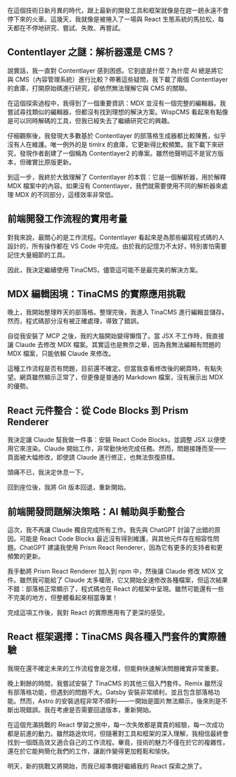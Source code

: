 在這個技術日新月異的時代，跟上最新的開發工具和框架就像是在趕一趟永遠不會停下來的火車。這幾天，我就像是被捲入了一場與 React 生態系統的馬拉松，每天都在不停地研究、嘗試、失敗、再嘗試。

## Contentlayer 之謎：解析器還是 CMS？

說實話，我一直對 Contentlayer 感到困惑。它到底是什麼？為什麼 AI 總是將它與 CMS（內容管理系統）進行比較？帶著這些疑問，我下載了兩個 Contentlayer 的倉庫，打開原始碼進行研究，卻依然無法理解它與 CMS 的關聯。

在這個探索過程中，我得到了一個重要資訊：MDX 並沒有一個完整的編輯器。我嘗試尋找類似的編輯器，但都沒有找到理想的解決方案。WispCMS 看起來有點像是可以同時解碼的工具，但我已經失去了繼續研究它的興趣。

仔細觀察後，我發現大多數基於 Contentlayer 的部落格生成器都比較陳舊，似乎沒有人在維護。唯一例外的是 timlrx 的倉庫，它更新得比較頻繁。我下載下來研究，發現作者創建了一個稱為 Contentlayer2 的專案。雖然他聲明這不是官方版本，但確實比原版更新。

到這一步，我終於大致理解了 Contentlayer 的本質：它是一個解析器，用於解釋 MDX 檔案中的內容。如果沒有 Contentlayer，我們就需要使用不同的解析器來處理 MDX 的不同部分，這樣效率非常低。

## 前端開發工作流程的實用考量

對我來說，最關心的是工作流程。Contentlayer 看起來是為那些編寫程式碼的人設計的，所有操作都在 VS Code 中完成。由於我的記憶力不太好，特別害怕需要記住大量細節的工具。

因此，我決定繼續使用 TinaCMS，儘管這可能不是最完美的解決方案。

## MDX 編輯困境：TinaCMS 的實際應用挑戰

晚上，我開始整理昨天的部落格。整理完後，我進入 TinaCMS 進行編輯並儲存。然而，程式碼部分沒有被正確處理，導致了錯誤。

自從我安裝了 MCP 之後，我的大腦開始變得懶惰了。當 JSX 不工作時，我直接讓 Claude 去修改 MDX 檔案。其實這也是無奈之舉，因為我無法編輯有問題的 MDX 檔案，只能依賴 Claude 來修改。

這種工作流程是否有問題，目前還不確定。但當我查看修改後的網頁時，有點失望。網頁雖然顯示正常了，但更像是普通的 Markdown 檔案，沒有展示出 MDX 的優勢。

## React 元件整合：從 Code Blocks 到 Prism Renderer

我決定讓 Claude 幫我做一件事：安裝 React Code Blocks，並調整 JSX 以便使用它來渲染。Claude 開始工作，非常勤快地完成任務。然而，問題接踵而至——頁面被大幅修改，即使請 Claude 進行修正，也無法恢復原樣。

頭痛不已，我決定休息一下。

回到座位後，我將 Git 版本回退，重新開始。

## 前端開發問題解決策略：AI 輔助與手動整合

這次，我不再讓 Claude 獨自完成所有工作。我先與 ChatGPT 討論了出錯的原因。可能是 React Code Blocks 最近沒有得到維護，與其他元件存在相容性問題。ChatGPT 建議我使用 Prism React Renderer，因為它有更多的支持者和更頻繁的更新。

我手動將 Prism React Renderer 加入到 npm 中，然後讓 Claude 修改 MDX 文件。雖然我可能給了 Claude 太多權限，它又開始全速修改各種檔案，但這次結果不錯：部落格正常顯示了，程式碼也在 React 的框架中呈現。雖然可能還有一些不完美的地方，但整體看起來相當專業！

完成這項工作後，我對 React 的實際應用有了更深的感受。

## React 框架選擇：TinaCMS 與各種入門套件的實際體驗

我現在還不確定未來的工作流程會是怎樣，但能夠快速解決問題確實非常重要。

晚上剩餘的時間，我嘗試安裝了 TinaCMS 的其他三個入門套件。Remix 雖然沒有部落格功能，但遇到的問題不大。Gatsby 安裝非常順利，並且包含部落格功能。然而，Astro 的安裝過程非常不順利——一開始是圖片無法顯示，後來則是不斷出現錯誤。我在考慮是否需要回退版本，重新開始。

在這個充滿挑戰的 React 學習之旅中，每一次失敗都是寶貴的經驗，每一次成功都是前進的動力。雖然路途坎坷，但隨著對工具和框架的深入理解，我相信最終會找到一個既高效又適合自己的工作流程。畢竟，技術的魅力不僅在於它的複雜性，還在於它能夠簡化我們的工作，讓創作變得更加輕鬆和愉快。

明天，新的挑戰又將開始，而我已經準備好繼續我的 React 探索之旅了。